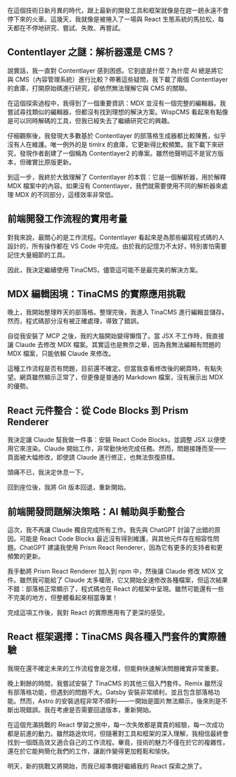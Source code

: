 在這個技術日新月異的時代，跟上最新的開發工具和框架就像是在趕一趟永遠不會停下來的火車。這幾天，我就像是被捲入了一場與 React 生態系統的馬拉松，每天都在不停地研究、嘗試、失敗、再嘗試。

## Contentlayer 之謎：解析器還是 CMS？

說實話，我一直對 Contentlayer 感到困惑。它到底是什麼？為什麼 AI 總是將它與 CMS（內容管理系統）進行比較？帶著這些疑問，我下載了兩個 Contentlayer 的倉庫，打開原始碼進行研究，卻依然無法理解它與 CMS 的關聯。

在這個探索過程中，我得到了一個重要資訊：MDX 並沒有一個完整的編輯器。我嘗試尋找類似的編輯器，但都沒有找到理想的解決方案。WispCMS 看起來有點像是可以同時解碼的工具，但我已經失去了繼續研究它的興趣。

仔細觀察後，我發現大多數基於 Contentlayer 的部落格生成器都比較陳舊，似乎沒有人在維護。唯一例外的是 timlrx 的倉庫，它更新得比較頻繁。我下載下來研究，發現作者創建了一個稱為 Contentlayer2 的專案。雖然他聲明這不是官方版本，但確實比原版更新。

到這一步，我終於大致理解了 Contentlayer 的本質：它是一個解析器，用於解釋 MDX 檔案中的內容。如果沒有 Contentlayer，我們就需要使用不同的解析器來處理 MDX 的不同部分，這樣效率非常低。

## 前端開發工作流程的實用考量

對我來說，最關心的是工作流程。Contentlayer 看起來是為那些編寫程式碼的人設計的，所有操作都在 VS Code 中完成。由於我的記憶力不太好，特別害怕需要記住大量細節的工具。

因此，我決定繼續使用 TinaCMS，儘管這可能不是最完美的解決方案。

## MDX 編輯困境：TinaCMS 的實際應用挑戰

晚上，我開始整理昨天的部落格。整理完後，我進入 TinaCMS 進行編輯並儲存。然而，程式碼部分沒有被正確處理，導致了錯誤。

自從我安裝了 MCP 之後，我的大腦開始變得懶惰了。當 JSX 不工作時，我直接讓 Claude 去修改 MDX 檔案。其實這也是無奈之舉，因為我無法編輯有問題的 MDX 檔案，只能依賴 Claude 來修改。

這種工作流程是否有問題，目前還不確定。但當我查看修改後的網頁時，有點失望。網頁雖然顯示正常了，但更像是普通的 Markdown 檔案，沒有展示出 MDX 的優勢。

## React 元件整合：從 Code Blocks 到 Prism Renderer

我決定讓 Claude 幫我做一件事：安裝 React Code Blocks，並調整 JSX 以便使用它來渲染。Claude 開始工作，非常勤快地完成任務。然而，問題接踵而至——頁面被大幅修改，即使請 Claude 進行修正，也無法恢復原樣。

頭痛不已，我決定休息一下。

回到座位後，我將 Git 版本回退，重新開始。

## 前端開發問題解決策略：AI 輔助與手動整合

這次，我不再讓 Claude 獨自完成所有工作。我先與 ChatGPT 討論了出錯的原因。可能是 React Code Blocks 最近沒有得到維護，與其他元件存在相容性問題。ChatGPT 建議我使用 Prism React Renderer，因為它有更多的支持者和更頻繁的更新。

我手動將 Prism React Renderer 加入到 npm 中，然後讓 Claude 修改 MDX 文件。雖然我可能給了 Claude 太多權限，它又開始全速修改各種檔案，但這次結果不錯：部落格正常顯示了，程式碼也在 React 的框架中呈現。雖然可能還有一些不完美的地方，但整體看起來相當專業！

完成這項工作後，我對 React 的實際應用有了更深的感受。

## React 框架選擇：TinaCMS 與各種入門套件的實際體驗

我現在還不確定未來的工作流程會是怎樣，但能夠快速解決問題確實非常重要。

晚上剩餘的時間，我嘗試安裝了 TinaCMS 的其他三個入門套件。Remix 雖然沒有部落格功能，但遇到的問題不大。Gatsby 安裝非常順利，並且包含部落格功能。然而，Astro 的安裝過程非常不順利——一開始是圖片無法顯示，後來則是不斷出現錯誤。我在考慮是否需要回退版本，重新開始。

在這個充滿挑戰的 React 學習之旅中，每一次失敗都是寶貴的經驗，每一次成功都是前進的動力。雖然路途坎坷，但隨著對工具和框架的深入理解，我相信最終會找到一個既高效又適合自己的工作流程。畢竟，技術的魅力不僅在於它的複雜性，還在於它能夠簡化我們的工作，讓創作變得更加輕鬆和愉快。

明天，新的挑戰又將開始，而我已經準備好繼續我的 React 探索之旅了。